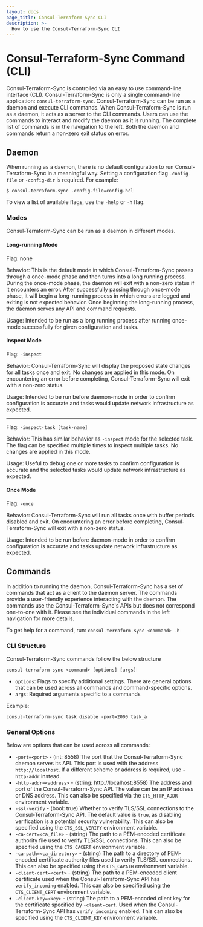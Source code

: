 ```yaml
---
layout: docs
page_title: Consul-Terraform-Sync CLI
description: >-
  How to use the Consul-Terraform-Sync CLI
---
```


# Consul-Terraform-Sync Command (CLI)

Consul-Terraform-Sync is controlled via an easy to use command-line interface (CLI). Consul-Terraform-Sync is only a single command-line application: `consul-terraform-sync`. Consul-Terraform-Sync can be run as a daemon and execute CLI commands. When Consul-Terraform-Sync is run as a daemon, it acts as a server to the CLI commands. Users can use the commands to interact and modify the daemon as it is running. The complete list of commands is in the navigation to the left. Both the daemon and commands return a non-zero exit status on error.

## Daemon

When running as a daemon, there is no default configuration to run Consul-Terraform-Sync in a meaningful way. Setting a configuration flag `-config-file` or `-config-dir` is required. For example:

```shell-session
$ consul-terraform-sync -config-file=config.hcl
```

To view a list of available flags, use the `-help` or `-h` flag.

### Modes

Consul-Terraform-Sync can be run as a daemon in different modes.

#### Long-running Mode

Flag: none

Behavior: This is the default mode in which Consul-Terraform-Sync passes through a once-mode phase and then turns into a long running process. During the once-mode phase, the daemon will exit with a non-zero status if it encounters an error. After successfully passing through once-mode phase, it will begin a long-running process in which errors are logged and exiting is not expected behavior. Once beginning the long-running process, the daemon serves any API and command requests.

Usage: Intended to be run as a long running process after running once-mode successfully for given configuration and tasks.

#### Inspect Mode

Flag: `-inspect`

Behavior: Consul-Terraform-Sync will display the proposed state changes for all tasks once and exit. No changes are applied in this mode. On encountering an error before completing, Consul-Terraform-Sync will exit with a non-zero status.

Usage: Intended to be run before daemon-mode in order to confirm configuration is accurate and tasks would update network infrastructure as expected.

-----

Flag: `-inspect-task [task-name]`

Behavior: This has similar behavior as `-inspect` mode for the selected task. The flag can be specified multiple times to inspect multiple tasks. No changes are applied in this mode.

Usage: Useful to debug one or more tasks to confirm configuration is accurate and the selected tasks would update network infrastructure as expected.

#### Once Mode

Flag: `-once`

Behavior: Consul-Terraform-Sync will run all tasks once with buffer periods disabled and exit. On encountering an error before completing, Consul-Terraform-Sync will exit with a non-zero status.

Usage: Intended to be run before daemon-mode in order to confirm configuration is accurate and tasks update network infrastructure as expected.

## Commands

In addition to running the daemon, Consul-Terraform-Sync has a set of commands that act as a client to the daemon server. The commands provide a user-friendly experience interacting with the daemon. The commands use the Consul-Terraform-Sync's APIs but does not correspond one-to-one with it. Please see the individual commands in the left navigation for more details.

To get help for a command, run: `consul-terraform-sync <command> -h`


### CLI Structure

Consul-Terraform-Sync commands follow the below structure

```shell-session
consul-terraform-sync <command> [options] [args]
```
- `options`: Flags to specify additional settings. There are general options that can be used across all commands and command-specific options.
- `args`: Required arguments specific to a commands

Example:

```shell-session
consul-terraform-sync task disable -port=2000 task_a
```

### General Options

Below are options that can be used across all commands:

- `-port=<port>` - (int: 8558) The port that the Consul-Terraform-Sync daemon serves its API. This port is used with the address `http://localhost`. If a different scheme or address is required, use `-http-addr` instead.
- `-http-addr=<address>` - (string: http://localhost:8558) The address and port of the Consul-Terraform-Sync API. The value can be an IP address or DNS address. This can also be specified via the `CTS_HTTP_ADDR` environment variable.
- `-ssl-verify` - (bool: true) Whether to verify TLS/SSL connections to the Consul-Terraform-Sync API. The default value is `true`, as disabling verification is a potential security vulnerability. This can also be specified using the `CTS_SSL_VERIFY` environment variable.
- `-ca-cert=<ca_file>` - (string) The path to a PEM-encoded certificate authority file used to verify TLS/SSL connections. This can also be specified using the `CTS_CACERT` environment variable.
- `-ca-path=<ca_directory>` - (string) The path to a directory of PEM-encoded certificate authority files used to verify TLS/SSL connections. This can also be specified using the `CTS_CAPATH` environment variable.
- `-client-cert=<cert>` - (string) The path to a PEM-encoded client certificate used when the Consul-Terraform-Sync API has `verify_incoming` enabled. This can also be specified using the `CTS_CLIENT_CERT` environment variable.
- `-client-key=<key>` - (string) The path to a PEM-encoded client key for the certificate specified by `-client-cert`. Used when the Consul-Terraform-Sync API has `verify_incoming` enabled. This can also be specified using the `CTS_CLIENT_KEY` environment variable.
